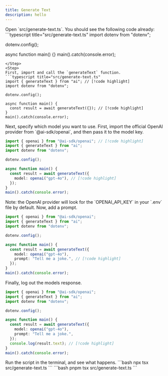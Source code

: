 ```yaml
---
title: Generate Text
description: hello
---
```



<Steps>

<Step>
Open `src/generate-text.ts`. You should see the following code already:
```typescript title="src/generate-text.ts"
import dotenv from "dotenv";

dotenv.config();

async function main() {}
main().catch(console.error);

````
</Step>
<Step>
First, import and call the `generateText` function.
```typescript title="src/generate-text.ts"
import { generateText } from "ai"; // [!code highlight]
import dotenv from "dotenv";

dotenv.config();

async function main() {
  const result = await generateText({}); // [!code highlight]
}
main().catch(console.error);
````

</Step>
<Step>
Next, specify which model you want to use. First, import the official OpenAI provider from `@ai-sdk/openai`, and then pass it to the model key.

```typescript title="src/generate-text.ts"
import { openai } from "@ai-sdk/openai"; // [!code highlight]
import { generateText } from "ai";
import dotenv from "dotenv";

dotenv.config();

async function main() {
  const result = await generateText({
    model: openai("gpt-4o"), // [!code highlight]
  });
}
main().catch(console.error);
```

<Callout type="info">
Note: the OpenAI provider will look for the `OPENAI_API_KEY` in your `.env` file by default.
</Callout>
</Step>

<Step>
Now, add a prompt.

```typescript title="src/generate-text.ts"
import { openai } from "@ai-sdk/openai";
import { generateText } from "ai";
import dotenv from "dotenv";

dotenv.config();

async function main() {
  const result = await generateText({
    model: openai("gpt-4o"),
    prompt: "Tell me a joke.", // [!code highlight]
  });
}
main().catch(console.error);
```

</Step>

<Step>
Finally, log out the models response.

```typescript title="src/generate-text.ts"
import { openai } from "@ai-sdk/openai";
import { generateText } from "ai";
import dotenv from "dotenv";

dotenv.config();

async function main() {
  const result = await generateText({
    model: openai("gpt-4o"),
    prompt: "Tell me a joke.",
  });
  console.log(result.text); // [!code highlight]
}
main().catch(console.error);
```

</Step>
<Step>
Run the script in the terminal, and see what happens.
<Tabs items={['npm', 'pnpm']}>
  <Tab value="npm">
  ```bash
  npx tsx src/generate-text.ts
  ```
  </Tab>
  <Tab value="pnpm">
  ```bash
  pnpm tsx src/generate-text.ts
  ```
  </Tab>
</Tabs>

</Step>

</Steps>
